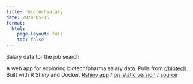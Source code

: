 ```yaml
---
title: rbiotechsalary
date: 2024-05-15
format:
  html:
    page-layout: full
    toc: false
---
```


Salary data for the job search.

A web app for exploring biotech/pharma salary data. Pulls from [r/biotech](https://reddit.com/rbiotech). Built with R Shiny and Docker. [Rshiny app](https://app.victoryuan.com/rbiotechsalary/) / [ojs static version](/rbiotechsalary/) /  [source](https://github.com/wvictor14/rbiotechsalary)